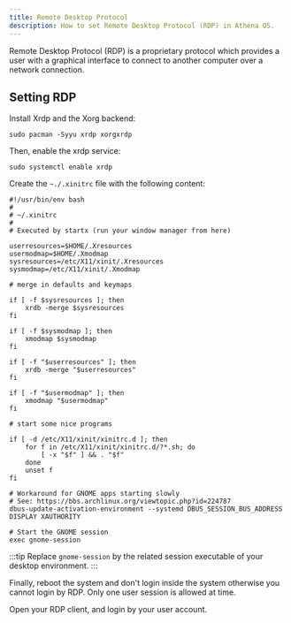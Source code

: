 ```yaml
---
title: Remote Desktop Protocol
description: How to set Remote Desktop Protocol (RDP) in Athena OS.
---
```


Remote Desktop Protocol (RDP) is a proprietary protocol which provides a user with a graphical interface to connect to another computer over a network connection.

## Setting RDP

Install Xrdp and the Xorg backend:
```shell
sudo pacman -Syyu xrdp xorgxrdp
```
Then, enable the xrdp service:
```shell
sudo systemctl enable xrdp
```
Create the `~./.xinitrc` file with the following content:
```
#!/usr/bin/env bash
#
# ~/.xinitrc
#
# Executed by startx (run your window manager from here)

userresources=$HOME/.Xresources
usermodmap=$HOME/.Xmodmap
sysresources=/etc/X11/xinit/.Xresources
sysmodmap=/etc/X11/xinit/.Xmodmap

# merge in defaults and keymaps

if [ -f $sysresources ]; then
	xrdb -merge $sysresources
fi

if [ -f $sysmodmap ]; then
	xmodmap $sysmodmap
fi

if [ -f "$userresources" ]; then
	xrdb -merge "$userresources"
fi

if [ -f "$usermodmap" ]; then
	xmodmap "$usermodmap"
fi

# start some nice programs

if [ -d /etc/X11/xinit/xinitrc.d ]; then
	for f in /etc/X11/xinit/xinitrc.d/?*.sh; do
		[ -x "$f" ] && . "$f"
	done
	unset f
fi

# Workaround for GNOME apps starting slowly
# See: https://bbs.archlinux.org/viewtopic.php?id=224787
dbus-update-activation-environment --systemd DBUS_SESSION_BUS_ADDRESS DISPLAY XAUTHORITY

# Start the GNOME session
exec gnome-session
```
:::tip
Replace `gnome-session` by the related session executable of your desktop environment.
:::

Finally, reboot the system and don't login inside the system otherwise you cannot login by RDP. Only one user session is allowed at time.

Open your RDP client, and login by your user account.

<ImageComponent />
